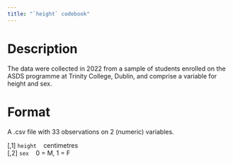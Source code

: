 ```yaml
---
title: "`height` codebook"
---
```


# Description

The data were collected in 2022 from a sample of students enrolled on the ASDS programme at Trinity College, Dublin, and comprise a variable for height and sex.

# Format

A .csv file with 33 observations on 2 (numeric) variables.

| [,1] `height` &nbsp;&nbsp; centimetres
| [,2] `sex` &nbsp;&nbsp; 0 = M, 1 = F